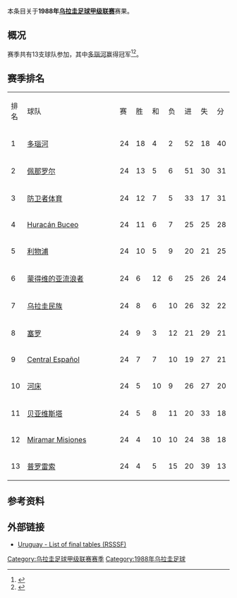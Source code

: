 本条目关于'''1988年[[乌拉圭足球甲级联赛|乌拉圭足球甲级联赛]]'''赛果。

==概况==
赛季共有13支球队参加，其中[[多瑙河足球俱乐部|多瑙河]]赢得冠军<ref>{{Cite web |url=http://www.campeoesdofutebol.com.br/uruguai.html |title=Campeoesdofutebol.com.br |accessdate=2017-08-25 |archive-date=2017-08-25 |archive-url=https://web.archive.org/web/20170825064212/http://www.campeoesdofutebol.com.br/uruguai.html |dead-url=no }}</ref><ref>{{Cite web |url=http://www.sobrefutbol.com/torneos/torneo_uruguayo.htm |title=Sobrefutbol.com |accessdate=2017-08-25 |archive-date=2017-08-25 |archive-url=https://web.archive.org/web/20170825063006/http://www.sobrefutbol.com/torneos/torneo_uruguayo.htm |dead-url=no }}</ref>。

==赛季排名==
{| class="wikitable" style="text-align:center;"
|排名||style="width:15em"|球队||赛||胜||和||负||进||失||分
|-
|1||align="left"|[[多瑙河足球俱乐部|多瑙河]]||24||18||4||2||52||18||40
|-
|2||align="left"|[[佩那罗尔足球俱乐部|佩那罗尔]]||24||13||5||6||51||30||31
|-
|3||align="left"|[[防卫者体育|防卫者体育]]||24||12||7||5||33||17||31
|-
|4||align="left"|[[Huracán_Buceo|Huracán Buceo]]||24||11||6||7||25||25||28
|-
|5||align="left"|[[利物浦足球俱乐部_(乌拉圭)|利物浦]]||24||10||5||9||20||21||25
|-
|6||align="left"|[[蒙得维的亚流浪者足球俱乐部|蒙得维的亚流浪者]]||24||6||12||6||25||26||24
|-
|7||align="left"|[[民族足球俱乐部|乌拉圭民族]]||24||8||6||10||26||32||22
|-
|8||align="left"|[[塞罗竞技俱乐部|塞罗]]||24||9||3||12||21||29||21
|-
|9||align="left"|[[Central_Español|Central Español]]||24||7||7||10||19||27||21
|-
|10||align="left"|[[河床竞技俱乐部_(乌拉圭)|河床]]||24||5||10||9||26||27||20
|-
|11||align="left"|[[贝亚维斯塔足球俱乐部|贝亚维斯塔]]||24||5||8||11||20||33||18
|-
|12||align="left"|[[Miramar_Misiones|Miramar Misiones]]||24||4||10||10||24||38||18
|-
|13||align="left"|[[普罗雷索足球俱乐部|普罗雷索]]||24||4||5||15||20||39||13
|}

==参考资料==
{{reflist}}

==外部链接==
*[http://www.rsssf.com/tablesu/uruhist.html Uruguay - List of final tables (RSSSF)]{{Wayback|url=http://www.rsssf.com/tablesu/uruhist.html |date=20100102114932 }}

{{Primera_División_Uruguaya_seasons}}

[[Category:乌拉圭足球甲级联赛赛季|Category:乌拉圭足球甲级联赛赛季]]
[[Category:1988年乌拉圭足球|Category:1988年乌拉圭足球]]